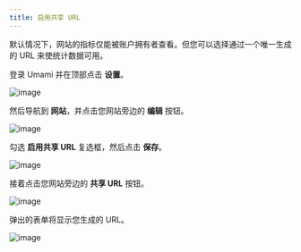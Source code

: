 ```yaml
---
title: 启用共享 URL
---
```


默认情况下，网站的指标仅能被账户拥有者查看。但您可以选择通过一个唯一生成的 URL 来使统计数据可用。

登录 Umami 并在顶部点击 **设置**。

![image](/images/docs/v1/header.png)

然后导航到 **网站**，并点击您网站旁边的 **编辑** 按钮。

![image](/images/docs/v1/edit-website.png)

勾选 **启用共享 URL** 复选框，然后点击 **保存**。

![image](/images/docs/v1/edit-website-form.png)

接着点击您网站旁边的 **共享 URL** 按钮。

![image](/images/docs/v1/share-url.png)

弹出的表单将显示您生成的 URL。

![image](/images/docs/v1/share-url-form.png)